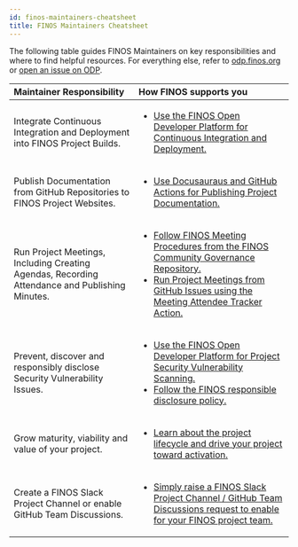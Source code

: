 ```yaml
---
id: finos-maintainers-cheatsheet
title: FINOS Maintainers Cheatsheet
---
```


The following table guides FINOS Maintainers on key responsibilities and where to find helpful resources. For everything else, refer to [odp.finos.org](https://odp.finos.org/) or [open an issue on ODP](https://github.com/finos/open-developer-platform/issues/new).

| Maintainer Responsibility | How FINOS supports you |
|:---|:---|
| Integrate Continuous Integration and Deployment into FINOS Project Builds. | <ul><li>[Use the FINOS Open Developer Platform for Continuous Integration and Deployment.](https://odp.finos.org/docs/development-infrastructure/continuous-integration/intro/)</li></ul> |
| Publish Documentation from GitHub Repositories to FINOS Project Websites. | <ul><li>[Use Docusauraus and GitHub Actions for Publishing Project Documentation.](https://odp.finos.org/docs/development-infrastructure/project-documentation#docusaurus)</li></ul> |
| Run Project Meetings, Including Creating Agendas, Recording Attendance and Publishing Minutes. | <ul><li>[Follow FINOS Meeting Procedures from the FINOS Community Governance Repository.](https://github.com/finos/community/blob/master/governance/Meeting-Procedures.md)</li><li>[Run Project Meetings from GitHub Issues using the Meeting Attendee Tracker Action.](https://odp.finos.org/docs/project-collaboration#meeting-minutes)</li></ul> |
| Prevent, discover and responsibly disclose Security Vulnerability Issues. | <ul><li>[Use the FINOS Open Developer Platform for Project Security Vulnerability Scanning.](https://odp.finos.org/docs/development-infrastructure/code-validation/whitesource)</li><li>[Follow the FINOS responsible disclosure policy.](https://finosfoundation.atlassian.net/l/c/gTEPn6J1)</li></ul> |
| Grow maturity, viability and value of your project. | <ul><li>[Learn about the project lifecycle and drive your project toward activation.](https://github.com/finos/community/blob/master/governance/Software-Projects/Project-Lifecycle.md)</li></ul> |
| Create a FINOS Slack Project Channel or enable GitHub Team Discussions. | <ul><li>[Simply raise a FINOS Slack Project Channel / GitHub Team Discussions request to enable for your FINOS project team.](https://github.com/finos/open-developer-platform/issues/new?assignees=mcleo-d&labels=comms-channel-request&template=Communication_channel_request.md&title=)</li></ul> |
